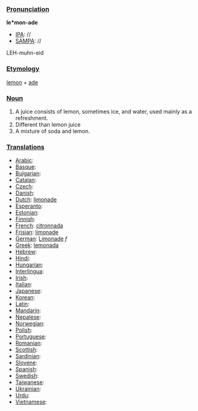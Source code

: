 ===[[Pronunciation]]===

'''le*mon-ade'''
*[[IPA]]: //
*[[SAMPA]]: //
LEH-muhn-eid
===[[Etymology]]===

[[lemon]] + [[ade]]
===[[Noun]]===

#A juice consists of lemon, sometimes ice, and water, used mainly as a refreshment.
#Different than lemon juice
#A mixture of soda and lemon.
===[[Translations]]===
*[[Arabic]]:
*[[Basque]]:
*[[Bulgarian]]:
*[[Catalan]]:
*[[Czech]]:
*[[Danish]]:
*[[Dutch]]: [[limonade]]
*[[Esperanto]]:
*[[Estonian]]:
*[[Finnish]]:
*[[French]]: [[citronnada]]
*[[Frisian]]: [[limonade]]
*[[German]]: [[Limonade]] ''f''
*[[Greek]]: [[lemonada]]
*[[Hebrew]]:
*[[Hindi]]:
*[[Hungarian]]:
*[[Interlingua]]:
*[[Irish]]:
*[[Italian]]:
*[[Japanese]]:
*[[Korean]]:
*[[Latin]]:
*[[Mandarin]]:
*[[Nepalese]]:
*[[Norwegian]]:
*[[Polish]]:
*[[Portuguese]]:
*[[Romanian]]:
*[[Scottish]]:
*[[Sardinian]]:
*[[Slovene]]:
*[[Spanish]]:
*[[Swedish]]:
*[[Taiwanese]]:
*[[Ukrainian]]:
*[[Urdu]]:
*[[Vietnamese]]: